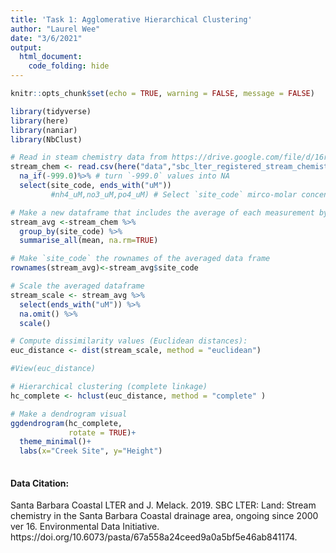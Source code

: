 ```yaml
---
title: 'Task 1: Agglomerative Hierarchical Clustering'
author: "Laurel Wee"
date: "3/6/2021"
output: 
  html_document:
    code_folding: hide
---
```


```r
knitr::opts_chunk$set(echo = TRUE, warning = FALSE, message = FALSE)

library(tidyverse)
library(here)
library(naniar)
library(NbClust)
```

```r
# Read in steam chemistry data from https://drive.google.com/file/d/16rYLBi-CgvjcWhOsX1SLdD9HHUMP9m2l/view?usp=sharing
stream_chem <- read.csv(here("data","sbc_lter_registered_stream_chemistry - sbc_lter_registered_stream_chemistry.csv")) %>% 
  na_if(-999.0)%>% # turn `-999.0` values into NA
  select(site_code, ends_with("uM"))
         #nh4_uM,no3_uM,po4_uM) # Select `site_code` mirco-molar concentration columns
```

```r
# Make a new dataframe that includes the average of each measurement by site
stream_avg <-stream_chem %>% 
  group_by(site_code) %>% 
  summarise_all(mean, na.rm=TRUE)

# Make `site_code` the rownames of the averaged data frame
rownames(stream_avg)<-stream_avg$site_code

# Scale the averaged dataframe
stream_scale <- stream_avg %>% 
  select(ends_with("uM")) %>% 
  na.omit() %>% 
  scale()
```

```r
# Compute dissimilarity values (Euclidean distances):
euc_distance <- dist(stream_scale, method = "euclidean")

#View(euc_distance)

# Hierarchical clustering (complete linkage)
hc_complete <- hclust(euc_distance, method = "complete" ) 

# Make a dendrogram visual
ggdendrogram(hc_complete,
             rotate = TRUE)+
  theme_minimal()+
  labs(x="Creek Site", y="Height")
  
```
####  Data Citation:
Santa Barbara Coastal LTER and J. Melack. 2019. SBC LTER: Land: Stream chemistry in the Santa Barbara Coastal drainage area, ongoing since 2000 ver 16. Environmental Data Initiative. https://doi.org/10.6073/pasta/67a558a24ceed9a0a5bf5e46ab841174. 

